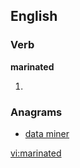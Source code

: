 ==English==

===Verb===
'''marinated'''

# {{past of|marinate}}

===Anagrams===
* {{alphagram|aadeimnrt}} [[data miner#English|data miner]]
[[vi:marinated]]